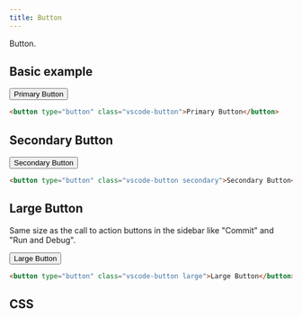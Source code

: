 ```yaml
---
title: Button
---
```



Button.

<ButtonConfigurator client:load />

## Basic example

<VscodeDemo>
  <button type="button" class="vscode-button">
    Primary Button
  </button>
</VscodeDemo>

```html
<button type="button" class="vscode-button">Primary Button</button>
```

## Secondary Button

<VscodeDemo>
  <button type="button" class="vscode-button secondary">
    Secondary Button
  </button>
</VscodeDemo>

```html "secondary"
<button type="button" class="vscode-button secondary">Secondary Button</button>
```

## Large Button

Same size as the call to action buttons in the sidebar like "Commit" and "Run and Debug".

<VscodeDemo>
  <button type="button" class="vscode-button large">
    Large Button
  </button>
</VscodeDemo>

```html "large"
<button type="button" class="vscode-button large">Large Button</button>
```

## CSS

<Code code={cssSource} lang="css" />
